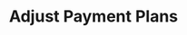 ---
title: "Adjust Payment Plans"
api: "POST /billing/adjust_subscription"
description: "Assign a new delivery in the system"
---